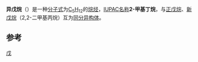{{chembox
| verifiedrevid = 443886500
|   Name = 异戊烷
|   ImageFile = 2-methylbutane-2D-skeletal.svg
| ImageSize = 140px
|   ImageName = Isopentane
|   ImageFile1 = Isopentane-3D-balls.png
| ImageSize1 = 140px
|   ImageName1 = Isopentane
|   IUPACName = 2-甲基丁烷
|   OtherNames = 甲基丁烷
| Section1 = {{Chembox Identifiers
| CASNo = 78-78-4
| CASNo_Ref = {{cascite|correct|CAS}}
|  ChEBI  =  30362
|  SMILES  =  CC(C)CC
|  ChemSpiderID  =  6308
|  UNII  =  ZH67814I0O
|  InChI  =  1/C5H12/c1-4-5(2)3/h5H,4H2,1-3H3
|  InChIKey  =  QWTDNUCVQCZILF-UHFFFAOYAE
|  StdInChI  =  1S/C5H12/c1-4-5(2)3/h5H,4H2,1-3H3
|  StdInChIKey  =  QWTDNUCVQCZILF-UHFFFAOYSA-N
|  RTECS  =  EK4430000
|  PubChem  =  6556
|  ChemSpiderID_Ref  = {{chemspidercite|correct|chemspider}}|  UNII_Ref  = {{fdacite|correct|FDA}}|  EINECS  =  201-142-8
|  UNNumber  =  1265
|  MeSHName  =  isopentane
|  ChEBI_Ref  = {{ebicite|correct|EBI}}|  Beilstein  =  1730723
|  Gmelin  =  49318
|  StdInChI_Ref  = {{stdinchicite|correct|chemspider}}|  StdInChIKey_Ref  = {{stdinchicite|correct|chemspider}}
}}
| Section2 = {{Chembox Properties
|   Formula = C<sub>5</sub>H<sub>12</sub>
|   MolarMass = 72.15
|   Appearance = 无色液体
|   Density = 0.616 g/cm³ (液)<ref name="Wei"/>
|   Solubility = 48 mg/L (25 deg C)
|   MeltingPt = −159.9 °C (113.3 K)<ref name="Wei"/>
|   BoilingPt = 27.7 °C (300.9 K)<ref name="Wei">
  James Wei (1999),  ''Molecular Symmetry, Rotational Entropy, and Elevated Melting Points''.  Ind. Eng. Chem. Res., volume 38 issue 12, pp. 5019–5027 {{doi:10.1021/ie990588m}} 
</ref>
  }}
| Section4 = {{Chembox Thermochemistry
|   DeltaHf = −179 kJ/mol
|   DeltaHc = −3504 kJ/mol
|   Entropy = 343.8 J·K<sup>−1</sup>·mol<sup>−1</sup>
  }}
| Section7 = {{Chembox Hazards
|   ExternalMSDS =
|   EUClass = [[File:Hazard_FF.svg|File:Hazard FF.svg]]<br/>[[File:Hazard_X.svg|106px]]<br/>[[File:Hazard_N.svg|106px]]
|   NFPA-H = 1
|   NFPA-F = 4
|   NFPA-R =
|   RPhrases = {{R12}}, {{R51/53}}, {{R65}},<br />{{R66}}, {{R67}}
|   SPhrases = {{S2}}, {{S9}}, {{S16}}, {{S29}},<br />{{S33}}, {{S61}}, {{S62}}
|   FlashPt = <−51 °C
|   Autoignition = 420 °C
|   ExploLimits = 1.4–7.6%
  }}
| Section8 = {{Chembox Related
|   Function = [[烷烃|烷烃]]
|   OtherFunctn = [[异丁烷|异丁烷]]<br />[[新戊烷|新戊烷]]<br />[[2-甲基戊烷|2-甲基戊烷]]
|   OtherCpds = [[戊烷|戊烷]]<br />[[环戊烷|环戊烷]]
  }}
}}
'''异戊烷'''（{{lang-en|Isopentane}}）是一种[[分子式|分子式]]为[[碳|C]]<sub>5</sub>[[氢|H]]<sub>12</sub>的[[烷烃|烷烃]]，[[IUPAC名称|IUPAC名称]]'''2-甲基丁烷'''，与[[正戊烷|正戊烷]]、[[新戊烷|新戊烷]]（2,2-二甲基丙烷）互为[[同分异构体|同分异构体]]。

==参考==
<references/>

{{烷烃}}

{{Authority control}}
[[Category:烷烃|戊]]


{{Hydrocarbon-stub}}